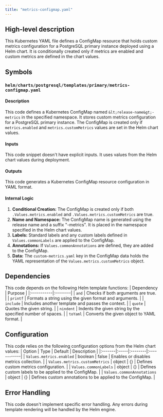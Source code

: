 ```yaml
---
title: "metrics-configmap.yaml"
---
```


## High-level description
This Kubernetes YAML file defines a ConfigMap resource that holds custom metrics configuration for a PostgreSQL primary instance deployed using a Helm chart. It is conditionally created only if metrics are enabled and custom metrics are defined in the chart values.

## Symbols
### `helm/charts/postgresql/templates/primary/metrics-configmap.yaml`
#### Description
This code defines a Kubernetes ConfigMap named `&lt;release-name&gt;-metrics` in the specified namespace. It stores custom metrics configuration for a PostgreSQL primary instance. The ConfigMap is created only if `metrics.enabled` and `metrics.customMetrics` values are set in the Helm chart values.

#### Inputs
This code snippet doesn't have explicit inputs. It uses values from the Helm chart values during deployment.

#### Outputs
This code generates a Kubernetes ConfigMap resource configuration in YAML format.

#### Internal Logic
1. **Conditional Creation:** The ConfigMap is created only if both `.Values.metrics.enabled` and `.Values.metrics.customMetrics` are true.
2. **Name and Namespace:** The ConfigMap name is generated using the release name and a suffix "-metrics". It is placed in the namespace specified in the Helm chart values.
3. **Labels:** Standard labels and any custom labels defined in `Values.commonLabels` are applied to the ConfigMap.
4. **Annotations:** If `Values.commonAnnotations` are defined, they are added to the ConfigMap.
5. **Data:** The `custom-metrics.yaml` key in the ConfigMap data holds the YAML representation of the `Values.metrics.customMetrics` object.

## Dependencies
This code depends on the following Helm template functions:
| Dependency | Purpose |
|:-----------|:--------|
| `and` | Checks if both arguments are true. |
| `printf` | Formats a string using the given format and arguments. |
| `include` | Includes another template and passes the context. |
| `quote` | Quotes the given string. |
| `nindent` | Indents the given string by the specified number of spaces. |
| `toYaml` | Converts the given object to YAML format. |

## Configuration
This code relies on the following configuration options from the Helm chart values:
| Option | Type | Default | Description |
|:-------|:-----|:--------|:------------|
| `Values.metrics.enabled` | boolean | false | Enables or disables metrics collection. |
| `Values.metrics.customMetrics` | object | {} | Defines custom metrics configuration. |
| `Values.commonLabels` | object | {} | Defines custom labels to be applied to the ConfigMap. |
| `Values.commonAnnotations` | object | {} | Defines custom annotations to be applied to the ConfigMap. |

## Error Handling
This code doesn't implement specific error handling. Any errors during template rendering will be handled by the Helm engine.
